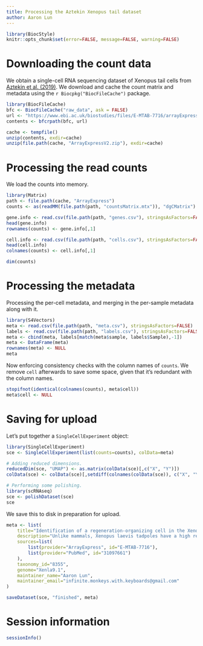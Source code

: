 ```yaml
---
title: Processing the Aztekin Xenopus tail dataset
author: Aaron Lun
---
```


```r
library(BiocStyle)
knitr::opts_chunk$set(error=FALSE, message=FALSE, warning=FALSE)
```

# Downloading the count data

We obtain a single-cell RNA sequencing dataset of Xenopus tail cells from [Aztekin et al. (2019)](https://doi.org/10.1126/science.aav9996).
We download and cache the count matrix and metadata using the `r Biocpkg("BiocFileCache")` package.

```r
library(BiocFileCache)
bfc <- BiocFileCache("raw_data", ask = FALSE)
url <- "https://www.ebi.ac.uk/biostudies/files/E-MTAB-7716/arrayExpressUpload.zip"
contents <- bfcrpath(bfc, url)

cache <- tempfile()
unzip(contents, exdir=cache)
unzip(file.path(cache, "ArrayExpressV2.zip"), exdir=cache)
```

# Processing the read counts

We load the counts into memory.

```r
library(Matrix)
path <- file.path(cache, "ArrayExpress")
counts <- as(readMM(file.path(path, "countsMatrix.mtx")), "dgCMatrix")

gene.info <- read.csv(file.path(path, "genes.csv"), stringsAsFactors=FALSE, header=FALSE)
head(gene.info)
rownames(counts) <- gene.info[,1]

cell.info <- read.csv(file.path(path, "cells.csv"), stringsAsFactors=FALSE, header=FALSE)
head(cell.info)
colnames(counts) <- cell.info[,1]

dim(counts)
```

# Processing the metadata

Processing the per-cell metadata, and merging in the per-sample metadata along with it.

```r
library(S4Vectors)
meta <- read.csv(file.path(path, "meta.csv"), stringsAsFactors=FALSE)
labels <- read.csv(file.path(path, "labels.csv"), stringsAsFactors=FALSE)
meta <- cbind(meta, labels[match(meta$sample, labels$Sample),-1])
meta <- DataFrame(meta)
rownames(meta) <- NULL
meta
```

Now enforcing consistency checks with the column names of `counts`.
We remove `cell` afterwards to save some space, given that it's redundant with the column names.

```r
stopifnot(identical(colnames(counts), meta$cell))
meta$cell <- NULL
```

# Saving for upload 

Let's put together a `SingleCellExperiment` object:

```r
library(SingleCellExperiment)
sce <- SingleCellExperiment(list(counts=counts), colData=meta)

# Adding reduced dimensions.
reducedDim(sce, "UMAP") <- as.matrix(colData(sce)[,c("X", "Y")])
colData(sce) <- colData(sce)[,setdiff(colnames(colData(sce)), c("X", "Y"))]

# Performing some polishing.
library(scRNAseq)
sce <- polishDataset(sce)
sce
```

We save this to disk in preparation for upload.

```r
meta <- list(
    title="Identification of a regeneration-organizing cell in the Xenopus tail",
    description="Unlike mammals, Xenopus laevis tadpoles have a high regenerative potential. To characterize this regenerative response, we performed single-cell RNA sequencing after tail amputation. By comparing naturally occurring regeneration-competent and -incompetent tadpoles, we identified a previously unrecognized cell type, which we term the regeneration-organizing cell (ROC). ROCs are present in the epidermis during normal tail development and specifically relocalize to the amputation plane of regeneration-competent tadpoles, forming the wound epidermis. Genetic ablation or manual removal of ROCs blocks regeneration, whereas transplantation of ROC-containing grafts induces ectopic outgrowths in early embryos. Transcriptional profiling revealed that ROCs secrete ligands associated with key regenerative pathways, signaling to progenitors to reconstitute lost tissue. These findings reveal the cellular mechanism through which ROCs form the wound epidermis and ensure successful regeneration.",
    sources=list(
        list(provider="ArrayExpress", id="E-MTAB-7716"),
        list(provider="PubMed", id="31097661")
    ),
    taxonomy_id="8355",
    genome="Xenla9.1",
    maintainer_name="Aaron Lun",
    maintainer_email="infinite.monkeys.with.keyboards@gmail.com"
)

saveDataset(sce, "finished", meta)
```

# Session information {-}

```r
sessionInfo()
```
